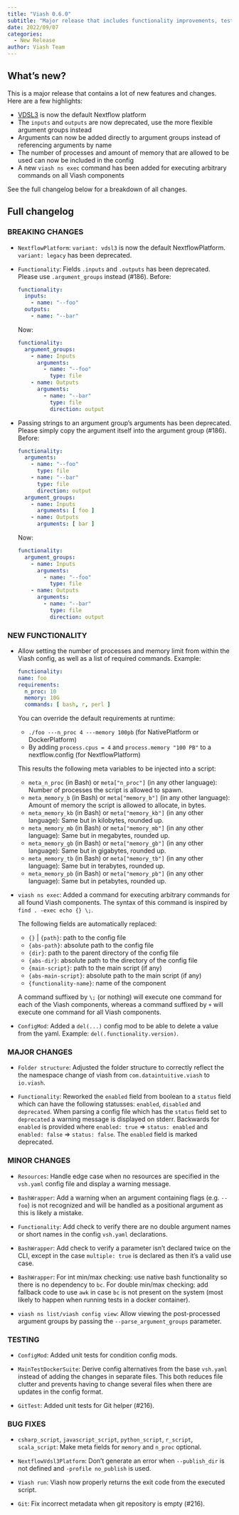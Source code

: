 ```yaml
---
title: "Viash 0.6.0"
subtitle: "Major release that includes functionality improvements, testing options and several bug fixes"
date: 2022/09/07
categories:
  - New Release
author: Viash Team
---
```


## What's new?

This is a major release that contains a lot of new features and changes. Here are a few highlights:

- [VDSL3](/reference/config/platforms/NextflowVdsl3Platform.html) is now the default Nextflow platform
- The `inputs` and `outputs` are now deprecated, use the more flexible argument groups instead
- Arguments can now be added directly to argument groups instead of referencing arguments by name
- The number of processes and amount of memory that are allowed to be used can now be included in the config
- A new `viash ns exec` command has been added for executing arbitrary commands on all Viash components

See the full changelog below for a breakdown of all changes.

## Full changelog

### BREAKING CHANGES

* `NextflowPlatform`: `variant: vdsl3` is now the default NextflowPlatform. `variant: legacy` has been deprecated.

* `Functionality`: Fields `.inputs` and `.outputs` has been deprecated. Please use `.argument_groups` instead (#186).
  Before:
  ```yaml
  functionality:
    inputs:
      - name: "--foo"
    outputs:
      - name: "--bar"
  ```
  Now:
  ```yaml
  functionality:
    argument_groups:
      - name: Inputs
        arguments:
          - name: "--foo"
            type: file
      - name: Outputs
        arguments:
          - name: "--bar"
            type: file
            direction: output
  ```

* Passing strings to an argument group's arguments has been deprecated. Please simply copy the argument itself into the argument group (#186).
  Before:
  ```yaml
  functionality:
    arguments:
      - name: "--foo"
        type: file
      - name: "--bar"
        type: file
        direction: output
    argument_groups:
      - name: Inputs
        arguments: [ foo ]
      - name: Outputs
        arguments: [ bar ]
  ```
  Now:
  ```yaml
  functionality:
    argument_groups:
      - name: Inputs
        arguments:
          - name: "--foo"
            type: file
      - name: Outputs
        arguments:
          - name: "--bar"
            type: file
            direction: output
  ```

### NEW FUNCTIONALITY

* Allow setting the number of processes and memory limit from within the Viash config, 
  as well as a list of required commands. Example:

  ```yaml
  functionality:
  name: foo
  requirements:
    n_proc: 10
    memory: 10G
    commands: [ bash, r, perl ]
  ```
  
  You can override the default requirements at runtime:

  - `./foo ---n_proc 4 ---memory 100pb` (for NativePlatform or DockerPlatform)
  - By adding `process.cpus = 4` and `process.memory "100 PB"` to a nextflow.config (for NextflowPlatform)

  This results the following meta variables to be injected into a script:

  - `meta_n_proc` (in Bash) or `meta["n_proc"]` (in any other language): Number of processes the script is allowed to spawn.
  - `meta_memory_b` (in Bash) or `meta["memory_b"]` (in any other language): Amount of memory the script is allowed to allocate, in bytes.
  - `meta_memory_kb` (in Bash) or `meta["memory_kb"]` (in any other language): Same but in kilobytes, rounded up.
  - `meta_memory_mb` (in Bash) or `meta["memory_mb"]` (in any other language): Same but in megabytes, rounded up.
  - `meta_memory_gb` (in Bash) or `meta["memory_gb"]` (in any other language): Same but in gigabytes, rounded up.
  - `meta_memory_tb` (in Bash) or `meta["memory_tb"]` (in any other language): Same but in terabytes, rounded up.
  - `meta_memory_pb` (in Bash) or `meta["memory_pb"]` (in any other language): Same but in petabytes, rounded up.
  
* `viash ns exec`: Added a command for executing arbitrary commands for all found Viash components.
  The syntax of this command is inspired by `find . -exec echo {} \;`.
  
  The following fields are automatically replaced:
   * `{}` | `{path}`: path to the config file
   * `{abs-path}`: absolute path to the config file
   * `{dir}`: path to the parent directory of the config file
   * `{abs-dir}`: absolute path to the directory of the config file
   * `{main-script}`: path to the main script (if any)
   * `{abs-main-script}`: absolute path to the main script (if any)
   * `{functionality-name}`: name of the component
  
  A command suffixed by `\;` (or nothing) will execute one command for each
  of the Viash components, whereas a command suffixed by `+` will execute one
  command for all Viash components.

* `ConfigMod`: Added a `del(...)` config mod to be able to delete a value from the yaml. Example: `del(.functionality.version)`.

### MAJOR CHANGES

* `Folder structure`: Adjusted the folder structure to correctly reflect the the namespace change of viash from `com.dataintuitive.viash` to `io.viash`.

* `Functionality`: Reworked the `enabled` field from boolean to a `status` field which can have the following statusses: `enabled`, `disabled` and `deprecated`.
  When parsing a config file which has the `status` field set to `deprecated` a warning message is displayed on stderr.
  Backwards for `enabled` is provided where `enabled: true` => `status: enabled` and `enabled: false` => `status: false`. The `enabled` field is marked deprecated.

### MINOR CHANGES

* `Resources`: Handle edge case when no resources are specified in the `vsh.yaml` config file and display a warning message.

* `BashWrapper`: Add a warning when an argument containing flags (e.g. `--foo`) is not recognized and will be handled as a positional argument as this is likely a mistake.

* `Functionality`: Add check to verify there are no double argument names or short names in the config `vsh.yaml` declarations.

* `BashWrapper`: Add check to verify a parameter isn't declared twice on the CLI, except in the case `multiple: true` is declared as then it's a valid use case.

* `BashWrapper`: For int min/max checking: use native bash functionality so there is no dependency to `bc`.
  For double min/max checking: add fallback code to use `awk` in case `bc` is not present on the system (most likely to happen when running tests in a docker container).

* `viash ns list/viash config view`: Allow viewing the post-processed argument groups by passing the `--parse_argument_groups` parameter.

### TESTING

* `ConfigMod`: Added unit tests for condition config mods.

* `MainTestDockerSuite`: Derive config alternatives from the base `vsh.yaml` instead of adding the changes in separate files.
  This both reduces file clutter and prevents having to change several files when there are updates in the config format.

* `GitTest`: Added unit tests for Git helper (#216).

### BUG FIXES

* `csharp_script`, `javascript_script`, `python_script`, `r_script`, `scala_script`: Make meta fields for `memory` and `n_proc` optional.

* `NextflowVdsl3Platform`: Don't generate an error when `--publish_dir` is not defined and `-profile no_publish` is used.

* `Viash run`: Viash now properly returns the exit code from the executed script.

* `Git`: Fix incorrect metadata when git repository is empty (#216).

